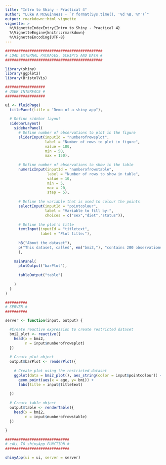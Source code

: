 ```yaml
---
title: "Intro to Shiny - Practical 4"
author: "Luke A McGuinness - `r format(Sys.time(), '%d %B, %Y')`"
output: rmarkdown::html_vignette
vignette: >
  %\VignetteIndexEntry{Intro to Shiny - Practical 4}
  %\VignetteEngine{knitr::rmarkdown}
  %\VignetteEncoding{UTF-8}
---
```


```r
############################################
# LOAD EXTERNAL PACKAGES, SCRIPTS AND DATA #
############################################

library(shiny)
library(ggplot2)
library(BristolVis)

##################
# USER INTERFACE #
##################

ui <- fluidPage(
  titlePanel(title = "Demo of a shiny app"), 
  
  # Define sidebar layout
  sidebarLayout(
    sidebarPanel(  
      # Define number of observations to plot in the figure
      sliderInput(inputId = "numberofrowsplot",
                  label = "Number of rows to plot in figure",
                  value = 100,
                  min = 50,
                  max = 150),
      
      # Define number of observations to show in the table
      numericInput(inputId = "numberofrowstable",
                   label = "Number of rows to show in table",
                   value = 10,
                   min = 5,
                   max = 20,
                   step = 5), 
      
      # Define the variable that is used to colour the points
      selectInput(inputId = "pointcolour",
                  label = "Variable to fill by:",
                  choices = c("sex","diet","status")),
      
      # Define the plot's title
      textInput(inputId = "titletext",
                label = "Plot title:"),
      
      h3("About the dataset"),
      p("This dataset, called", em("bmi2,"), "contains 200 observations across 6 variables")
      ),
    
    mainPanel(
      plotOutput("barPlot"),
      
      tableOutput("table")
      
    )
  )
)

##########
# SERVER #
##########

server <- function(input, output) {

  #Create reactive expression to create restricted dataset
  bmi2_plot <- reactive({
    head(x = bmi2,
         n = input$numberofrowsplot)
  }) 
  
  # Create plot object
  output$barPlot <- renderPlot({
    
    # Create plot using the restricted dataset
    ggplot(data = bmi2_plot(), aes_string(color = input$pointcolour)) +
      geom_point(aes(x = age, y= bmi)) +
      labs(title = input$titletext)
    
  })
  
  # Create table object
  output$table <- renderTable({
    head(x = bmi2,
         n = input$numberofrowstable)
  })
  
}

#############################
# cALL TO shinyApp FUNCTION #
#############################

shinyApp(ui = ui, server = server)

```

